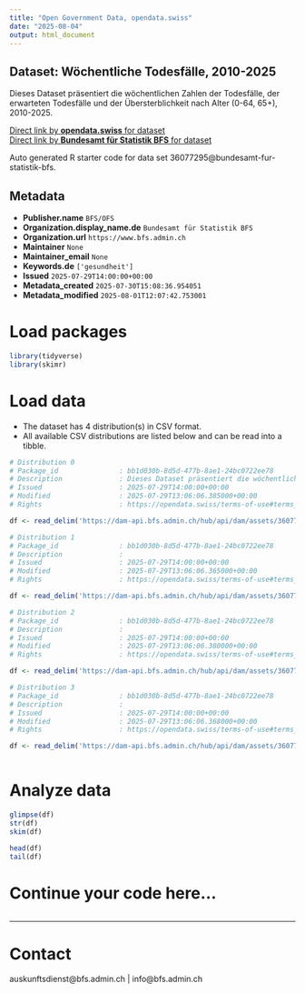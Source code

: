 ```yaml
---
title: "Open Government Data, opendata.swiss"
date: "2025-08-04"
output: html_document
---
```


## Dataset: Wöchentliche Todesfälle, 2010-2025

Dieses Dataset präsentiert die wöchentlichen Zahlen der Todesfälle, der erwarteten Todesfälle und der Übersterblichkeit nach Alter (0-64, 65+), 2010-2025.

[Direct link by **opendata.swiss** for dataset](https://opendata.swiss/de/dataset/wochentliche-todesfalle-2010-2025)<br>
[Direct link by **Bundesamt für Statistik BFS** for dataset](https://www.bfs.admin.ch/asset/de/ts-d-14.03.04.03-wr)

Auto generated R starter code for data set 36077295@bundesamt-fur-statistik-bfs.

## Metadata

- **Publisher.name** `BFS/OFS`
- **Organization.display_name.de** `Bundesamt für Statistik BFS`
- **Organization.url** `https://www.bfs.admin.ch`
- **Maintainer** `None`
- **Maintainer_email** `None`
- **Keywords.de** `['gesundheit']`
- **Issued** `2025-07-29T14:00:00+00:00`
- **Metadata_created** `2025-07-30T15:08:36.954051`
- **Metadata_modified** `2025-08-01T12:07:42.753001`


# Load packages

```r

library(tidyverse)
library(skimr)

```

# Load data

-   The dataset has 4 distribution(s) in CSV format.
-   All available CSV distributions are listed below and can be read into a tibble.

```r

# Distribution 0
# Package_id               : bb1d030b-8d5d-477b-8ae1-24bc0722ee78
# Description              : Dieses Dataset präsentiert die wöchentlichen Zahlen der Todesfälle, der erwarteten Todesfälle und der Übersterblichkeit nach Alter (0-64, 65+), 2010-2025.
# Issued                   : 2025-07-29T14:00:00+00:00
# Modified                 : 2025-07-29T13:06:06.385000+00:00
# Rights                   : https://opendata.swiss/terms-of-use#terms_by_ask

df <- read_delim('https://dam-api.bfs.admin.ch/hub/api/dam/assets/36077318/master')

# Distribution 1
# Package_id               : bb1d030b-8d5d-477b-8ae1-24bc0722ee78
# Description              : 
# Issued                   : 2025-07-29T14:00:00+00:00
# Modified                 : 2025-07-29T13:06:06.365000+00:00
# Rights                   : https://opendata.swiss/terms-of-use#terms_by_ask

df <- read_delim('https://dam-api.bfs.admin.ch/hub/api/dam/assets/36077309/master')

# Distribution 2
# Package_id               : bb1d030b-8d5d-477b-8ae1-24bc0722ee78
# Description              : 
# Issued                   : 2025-07-29T14:00:00+00:00
# Modified                 : 2025-07-29T13:06:06.380000+00:00
# Rights                   : https://opendata.swiss/terms-of-use#terms_by_ask

df <- read_delim('https://dam-api.bfs.admin.ch/hub/api/dam/assets/36077316/master')

# Distribution 3
# Package_id               : bb1d030b-8d5d-477b-8ae1-24bc0722ee78
# Description              : 
# Issued                   : 2025-07-29T14:00:00+00:00
# Modified                 : 2025-07-29T13:06:06.368000+00:00
# Rights                   : https://opendata.swiss/terms-of-use#terms_by_ask

df <- read_delim('https://dam-api.bfs.admin.ch/hub/api/dam/assets/36077304/master')



```

# Analyze data

```r

glimpse(df)
str(df)
skim(df)

head(df)
tail(df)

```

# Continue your code here...

```r

```

------------------------------------------------------------------------

# Contact

auskunftsdienst@bfs.admin.ch | info@bfs.admin.ch
